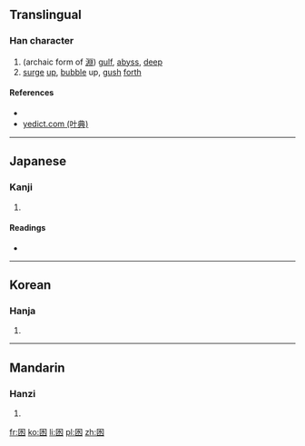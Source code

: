 ==Translingual==

===Han character===
{{Han char|rn=31|rad=囗|as=04|sn=7|four=|canj=田水 (WE)|ids=⿴[[囗]][[水]]}}

# (archaic form of [[淵]]) [[gulf]], [[abyss]], [[deep]]
# [[surge]] [[up]], [[bubble]] up, [[gush]] [[forth]]

====References====
* {{Han ref|kx=0217.090|dkj=04706|dj=0444.120|hdz=10715.030|uh=56E6|ud=22246}}
*[http://yedict.com/htm/56/56E6.htm yedict.com (叶典)]

----

==Japanese==

===Kanji===
{{ja-kanji|grade=|rs=囗04}}

# {{defn|lang=ja|sort=囗04}}

====Readings====
* {{ja-readings|on=[[えん]] (en)|kun=[[ふち]] (fuchi)}}

----

==Korean==

===Hanja===
{{ko-hanja|hangeul=연|rv=yeon|mr=yŏn|y=yen}}

# {{defn|lang=ko|sort=囗04}}

----

==Mandarin==

===Hanzi===
{{cmn-hanzi|pin=[[yuān]] ([[yuan1]])|wg=yüan<sup>1</sup>}}

# {{defn|lang=cmn|sort=囗04}}

[[fr:囦]]
[[ko:囦]]
[[li:囦]]
[[pl:囦]]
[[zh:囦]]